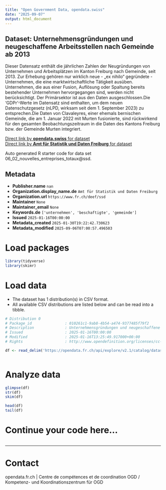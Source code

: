 ```yaml
---
title: "Open Government Data, opendata.swiss"
date: "2025-09-07"
output: html_document
---
```


## Dataset: Unternehmensgründungen und neugeschaffene Arbeitsstellen nach Gemeinde ab 2013

Dieser Datensatz enthält die jährlichen Zahlen der Neugründungen von Unternehmen und Arbeitsplätzen im Kanton Freiburg nach Gemeinde, seit 2013. Zur Erhebung gehören nur wirklich neue - „ex nihilo“ gegründete - Unternehmen, die eine marktwirtschaftliche Tätigkeit ausüben. Unternehmen, die aus einer Fusion, Auflösung oder Spaltung bereits bestehender Unternehmen hervorgegangen sind, werden nicht berücksichtigt. Der Primärsektor ist aus den Daten ausgeschlossen.Die 'GDPr'-Werte im Datensatz sind enthalten, um dem neuen Datenschutzgesetz (nLPD, wirksam seit dem 1. September 2023) zu entsprechen.Die Daten von Clavaleyres, einer ehemals bernischen Gemeinde, die am 1. Januar 2022 mit Murten fusionierte, sind rückwirkend für den gesamten Beobachtungszeitraum in die Daten des Kantons Freiburg bzw. der Gemeinde Murten integriert.

[Direct link by **opendata.swiss** for dataset](https://opendata.swiss/de/dataset/unternehmensgrundungen-und-neugeschaffene-arbeitsstellen-nach-gemeinde-ab-2013)<br>
[Direct link by **Amt für Statistik und Daten Freiburg** for dataset](https://opendata.fr.ch/explore/dataset/06_02_nouvelles_entreprises_totaux/)

Auto generated R starter code for data set 06_02_nouvelles_entreprises_totaux@ssd.

## Metadata

- **Publisher.name** `nan`
- **Organization.display_name.de** `Amt für Statistik und Daten Freiburg`
- **Organization.url** `https://www.fr.ch/deef/ssd`
- **Maintainer** `None`
- **Maintainer_email** `None`
- **Keywords.de** `['unternehmen', 'beschaftigte', 'gemeinde']`
- **Issued** `2025-01-16T00:00:00`
- **Metadata_created** `2025-01-30T19:22:42.730623`
- **Metadata_modified** `2025-09-06T07:00:57.496503`


# Load packages

```r

library(tidyverse)
library(skimr)

```

# Load data

-   The dataset has 1 distribution(s) in CSV format.
-   All available CSV distributions are listed below and can be read into a tibble.

```r

# Distribution 0
# Package_id               : 010261c1-9ab8-4b54-a474-9377485f79f2
# Description              : Unternehmensgründungen und neugeschaffene Arbeitsstellen nach Gemeinde ab 2013 (csv)
# Issued                   : 2025-01-16T00:00:00
# Modified                 : 2025-01-16T13:25:49.917000+00:00
# Rights                   : http://www.opendefinition.org/licenses/cc-by-sa

df <- read_delim('https://opendata.fr.ch/api/explore/v2.1/catalog/datasets/06_02_nouvelles_entreprises_totaux/exports/csv?use_labels=true')



```

# Analyze data

```r

glimpse(df)
str(df)
skim(df)

head(df)
tail(df)

```

# Continue your code here...

```r

```

------------------------------------------------------------------------

# Contact

opendata.fr.ch | Centre de compétences et de coordination OGD / Kompetenz- und Koordinationszentrum für OGD
